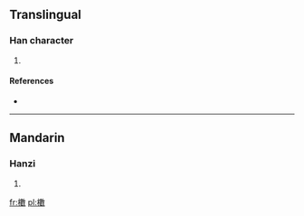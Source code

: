 ==Translingual==

===Han character===
{{Han char|rn=75|rad=木|as=15|sn=19|four=|canj=木中女大 (DLVK)}}

# {{defn|Han|sort=木15}}

====References====
* {{Han ref|kx=0561.090|dkj=15833|dj=0949.310|hdz=21313.120|uh=6AE2|ud=27362}}

----

==Mandarin==

===Hanzi===
{{cmn-hanzi|pin=[[guàn]] ([[guan4]]), [[qìn]] ([[qin4]]), [[sǒu]] ([[sou3]])|wg=kuan<sup>4</sup>, ch'in<sup>4</sup>, sou<sup>3</sup>}}

# {{defn|Mandarin|sort=木15}}

[[fr:櫢]]
[[pl:櫢]]